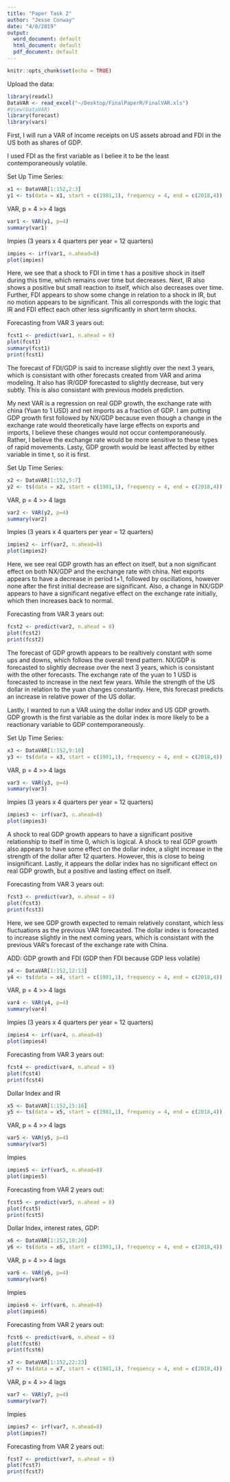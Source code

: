 ```yaml
---
title: "Paper Task 2"
author: "Jesse Conway"
date: "4/8/2019"
output:
  word_document: default
  html_document: default
  pdf_document: default
---
```


```r
knitr::opts_chunk$set(echo = TRUE)
```


Upload the data:

```r
library(readxl)
DataVAR <- read_excel("~/Desktop/FinalPaperR/FinalVAR.xls")
#View(DataVAR)
library(forecast)
library(vars)
```
First, I will run a VAR of income receipts on US assets abroad and FDI in the US both as shares of GDP.

I used FDI as the first variable as I beliee it to be the least contemporaneously volatile.

Set Up Time Series:

```r
x1 <- DataVAR[1:152,2:3]
y1 <- ts(data = x1, start = c(1981,1), frequency = 4, end = c(2018,4)) # data start in 1973Q1 and end in 2018Q4)
```

VAR, p = 4 >> 4 lags

```r
var1 <- VAR(y1, p=4) 
summary(var1)
```

Impies (3 years x 4 quarters per year = 12 quarters)

```r
impies <- irf(var1, n.ahead=8)
plot(impies)
```

Here, we see that a shock to FDI in time t has a positive shock in itself during this time, which remains over time but decreases. Next, IR also shows a positive but small reaction to itself, which also decreases over time. Further, FDI appears to show some change in relation to a shock in IR, but no motion appears to be significant. This all corresponds with the logic that IR and FDI effect each other less significantly in short term shocks.


Forecasting from VAR 3 years out:

```r
fcst1 <- predict(var1, n.ahead = 8)
plot(fcst1)
summary(fcst1)
print(fcst1)
```

The forecast of FDI/GDP is said to increase slightly over the next 3 years, which is consistant with other forecasts created from VAR and arima modeling. It also has IR/GDP forecasted to slightly decrease, but very subtly. This is also consistant with previous models prediction.



My next VAR is a regression on real GDP growth, the exchange rate with china (Yuan to 1 USD) and net imports as a fraction of GDP. I am putting GDP growth first followed by NX/GDP because even though a change in the exchange rate would theoretically have large effects on exports and imports, I believe these changes would not occur contemporaneously. Rather, I believe the exchange rate would be more sensitive to these types of rapid movements. Lasty, GDP growth would be least affected by either variable in time t, so it is first.


Set Up Time Series:

```r
x2 <- DataVAR[1:152,5:7]
y2 <- ts(data = x2, start = c(1981,1), frequency = 4, end = c(2018,4)) # data start in 1973Q1 and end in 2018Q4)
```

VAR, p = 4 >> 4 lags

```r
var2 <- VAR(y2, p=4) 
summary(var2)
```

Impies (3 years x 4 quarters per year = 12 quarters)

```r
impies2 <- irf(var2, n.ahead=8)
plot(impies2)
```

Here, we see real GDP growth has an effect on itself, but a non significant effect on both NX/GDP and the exchange rate with china. Net exports appears to have a decrease in period t+1, followed by oscillations, however none after the first initial decrease are significant. Also, a change in NX/GDP appears to have a significant negative effect on the exchange rate initially, which then increases back to normal.


Forecasting from VAR 3 years out:

```r
fcst2 <- predict(var2, n.ahead = 8)
plot(fcst2)
print(fcst2)
```
The forecast of GDP growth appears to be realtively constant with some ups and downs, which follows the overall trend pattern. NX/GDP is forecasted to slightly decrease over the next 3 years, which is consistant with the other forecasts. The exchange rate of the yuan to 1 USD is forecasted to increase in the next few years. While the strength of the US dollar in relation to the yuan changes constantly. Here, this forecast predicts an increase in relative power of the US dollar.



Lastly, I wanted to run a VAR using the dollar index and US GDP growth. GDP growth is the first variable as the dollar index is more likely to be a reactionary variable to GDP contemporaneously.

Set Up Time Series:

```r
x3 <- DataVAR[1:152,9:10]
y3 <- ts(data = x3, start = c(1981,1), frequency = 4, end = c(2018,4)) # data start in 1973Q1 and end in 2018Q4)
```

VAR, p = 4 >> 4 lags

```r
var3 <- VAR(y3, p=4) 
summary(var3)
```

Impies (3 years x 4 quarters per year = 12 quarters)

```r
impies3 <- irf(var3, n.ahead=8)
plot(impies3)
```
A shock to real GDP growth appears to have a significant positive relationship to itself in time 0, which is logical. A shock to real GDP growth also appears to have some effect on the dollar index, a slight increase in the strength of the dollar after 12 quarters. However, this is close to being insignificant. Lastly, it appears the dollar index has no significant effect on real GDP growth, but a positive and lasting effect on itself. 


Forecasting from VAR 3 years out:

```r
fcst3 <- predict(var3, n.ahead = 8)
plot(fcst3)
print(fcst3)
```

Here, we see GDP growth expected to remain relatively constant, which less fluctuations as the previous VAR forecasted. The dollar index is forecasted to increase slightly in the next coming years, which is consistant with the previous VAR's forecast of the exchange rate with China. 

ADD:  GDP growth and FDI (GDP then FDI because GDP less volatile)

```r
x4 <- DataVAR[1:152,12:13]
y4 <- ts(data = x4, start = c(1981,1), frequency = 4, end = c(2018,4)) # data start in 1973Q1 and end in 2018Q4)
```

VAR, p = 4 >> 4 lags

```r
var4 <- VAR(y4, p=4) 
summary(var4)
```

Impies (3 years x 4 quarters per year = 12 quarters)

```r
impies4 <- irf(var4, n.ahead=8)
plot(impies4)
```


Forecasting from VAR 3 years out:

```r
fcst4 <- predict(var4, n.ahead = 8)
plot(fcst4)
print(fcst4)
```


Dollar Index and IR

```r
x5 <- DataVAR[1:152,15:16]
y5 <- ts(data = x5, start = c(1981,1), frequency = 4, end = c(2018,4)) # data start in 1973Q1 and end in 2018Q4)
```

VAR, p = 4 >> 4 lags

```r
var5 <- VAR(y5, p=4) 
summary(var5)
```

Impies 

```r
impies5 <- irf(var5, n.ahead=8)
plot(impies5)
```

Forecasting from VAR 2 years out:

```r
fcst5 <- predict(var5, n.ahead = 8)
plot(fcst5)
print(fcst5)
```


Dollar Index, interest rates, GDP:


```r
x6 <- DataVAR[1:152,18:20]
y6 <- ts(data = x6, start = c(1981,1), frequency = 4, end = c(2018,4)) # data start in 1973Q1 and end in 2018Q4)
```

VAR, p = 4 >> 4 lags

```r
var6 <- VAR(y6, p=4) 
summary(var6)
```

Impies 

```r
impies6 <- irf(var6, n.ahead=8)
plot(impies6)
```

Forecasting from VAR 2 years out:

```r
fcst6 <- predict(var6, n.ahead = 8)
plot(fcst6)
print(fcst6)
```

```r
x7 <- DataVAR[1:152,22:23]
y7 <- ts(data = x7, start = c(1981,1), frequency = 4, end = c(2018,4)) # data start in 1973Q1 and end in 2018Q4)
```

VAR, p = 4 >> 4 lags

```r
var7 <- VAR(y7, p=4) 
summary(var7)
```

Impies 

```r
impies7 <- irf(var7, n.ahead=8)
plot(impies7)
```

Forecasting from VAR 2 years out:

```r
fcst7 <- predict(var7, n.ahead = 8)
plot(fcst7)
print(fcst7)
```












